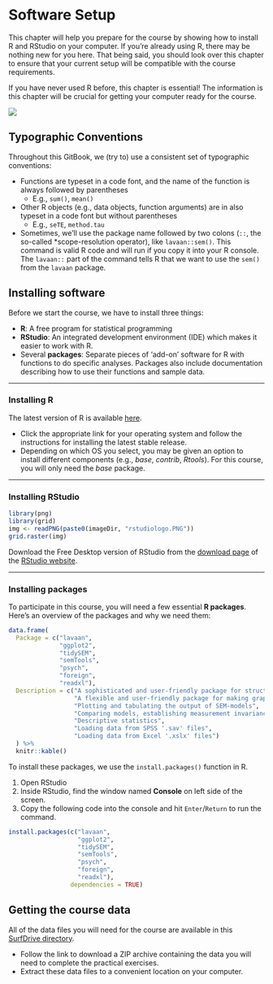 # Software Setup {-}

This chapter will help you prepare for the course by showing how to install R 
and RStudio on your computer. If you're already using R, there may be nothing 
new for you here. That being said, you should look over this chapter to ensure
that your current setup will be compatible with the course requirements.

If you have never used R before, this chapter is essential! The information is 
this chapter will be crucial for getting your computer ready for the course.

![](images/chap2.jpg)

## Typographic Conventions

Throughout this GitBook, we (try to) use a consistent set of typographic 
conventions:

- Functions are typeset in a code font, and the name of the function is always 
followed by parentheses
    - E.g., `sum()`, `mean()`
- Other R objects (e.g., data objects, function arguments) are in also typeset
in a code font but without parentheses
    - E.g., `seTE`, `method.tau` 
- Sometimes, we’ll use the package name followed by two colons (`::`, the 
so-called *scope-resolution operator), like `lavaan::sem()`. This command is 
valid R code and will run if you copy it into your R console. The `lavaan::` 
part of the command tells R that we want to use the `sem()` from the `lavaan` 
package.

<!----------------------------------------------------------------------------->

## Installing software 

Before we start the course, we have to install three things:

- **R**: A free program for statistical programming
- **RStudio**: An integrated development environment (IDE) which makes it easier 
to work with R. 
- Several **packages**: Separate pieces of 'add-on' software for R with 
functions to do specific analyses. Packages also include documentation describing 
how to use their functions and sample data.

---

### Installing R

The latest version of R is available [here](https://cran.r-project.org).

- Click the appropriate link for your operating system and follow the 
instructions for installing the latest stable release.
- Depending on which OS you select, you may be given an option to install 
different components (e.g., *base*, *contrib*, *Rtools*). For this course, you 
will only need the *base* package. 

---

### Installing RStudio

```{r, echo = FALSE, fig.width = 3, fig.height = 2}
library(png)
library(grid)
img <- readPNG(paste0(imageDir, "rstudiologo.PNG"))
grid.raster(img)
```

Download the Free Desktop version of RStudio from the 
[download page](https://www.rstudio.com/products/rstudio/download/) of the 
[RStudio website](https://www.rstudio.com/).

---

### Installing packages {#installPackages}

To participate in this course, you will need a few essential **R packages**. 
Here's an overview of the packages and why we need them:

```{r, echo = FALSE}
data.frame(
  Package = c("lavaan", 
              "ggplot2", 
              "tidySEM", 
              "semTools", 
              "psych", 
              "foreign", 
              "readxl"),
  Description = c("A sophisticated and user-friendly package for structural equation modeling", 
                  "A flexible and user-friendly package for making graphs", 
                  "Plotting and tabulating the output of SEM-models", 
                  "Comparing models, establishing measurement invariance across groups", 
                  "Descriptive statistics", 
                  "Loading data from SPSS '.sav' files", 
                  "Loading data from Excel '.xslx' files")
  ) %>%
  knitr::kable()
```

To install these packages, we use the `install.packages()` function in R.

1. Open RStudio
1. Inside RStudio, find the window named **Console** on left side of the screen.
3. Copy the following code into the console and hit `Enter`/`Return` to run the 
command.

```{r, eval = FALSE}
install.packages(c("lavaan", 
                   "ggplot2", 
                   "tidySEM", 
                   "semTools", 
                   "psych", 
                   "foreign", 
                   "readxl"), 
                 dependencies = TRUE)
```

<!----------------------------------------------------------------------------->

## Getting the course data

All of the data files you will need for the course are available in this 
[SurfDrive directory](https://surfdrive.surf.nl/files/index.php/s/93FzuSnGidunEVA).

- Follow the link to download a ZIP archive containing the data you will need to 
complete the practical exercises.
- Extract these data files to a convenient location on your computer.
